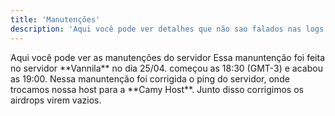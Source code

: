 ---
title: 'Manutenções'
description: 'Aqui você pode ver detalhes que não sao falados nas logs de Manutenções de nosso sevidor do discord'
---

<Info>
   Aqui você pode ver as manutenções do servidor
</Info>

<AccordionGroup>
   <Accordion
      title="MANUNTENÇÃO 25/04"
   >
      Essa manuntenção foi feita no servidor **Vannila** no dia 25/04. começou as 18:30 (GMT-3) e acabou as 19:00.
      Nessa manuntenção foi corrigida o ping do servidor, onde trocamos nossa host para a **Camy Host**. 
      Junto disso corrigimos os airdrops virem vazios.
   </Accordion>
<AccordionGroup>
